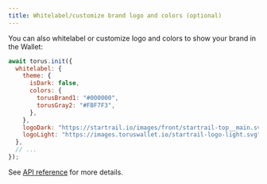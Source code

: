 ```yaml
---
title: Whitelabel/customize brand logo and colors (optional)
---
```


You can also whitelabel or customize logo and colors to show your brand in the
Wallet:

```js
await torus.init({
  whitelabel: {
    theme: {
      isDark: false,
      colors: {
        torusBrand1: "#000000",
        torusGray2: "#FBF7F3",
      },
    },
    logoDark: "https://startrail.io/images/front/startrail-top__main.svg", // Dark logo for light background
    logoLight: "https://images.toruswallet.io/startrail-logo-light.svg", // Light logo for dark background
  },
  // ...
});
```

See [API reference](/wallet/api-reference/class#whitelabel) for more details.
